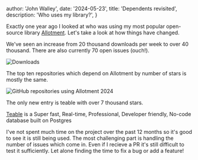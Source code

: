 
  author: 'John Walley',
  date: '2024-05-23',
  title: 'Dependents revisited',
  description: 'Who uses my library?',
}


Exactly one year ago I looked at who was using my most popular open-source library [Allotment](https://allotment.mulberryhousesoftware.com/).
Let's take a look at how things have changed.

We've seen an increase from 20 thousand downloads per week to over 40 thousand. There are also currently 70 open issues (ouch!).

<Image src={downloads} alt="Downloads" />

The top ten repositories which depend on Allotment by number of stars is mostly the same.

<Image src={chartNow} alt="GitHub repositories using Allotment 2024" />

The only new entry is teable with over 7 thousand stars.

[Teable](https://teable.io/) is a Super fast, Real-time, Professional, Developer friendly, No-code database built on Postgres

I've not spent much time on the project over the past 12 months so it's good to see it is still being used. The most challenging part is handling the number of issues which come in. Even if I recieve a PR it's still difficult to test it sufficiently. Let alone finding the time to fix a bug or add a feature!
